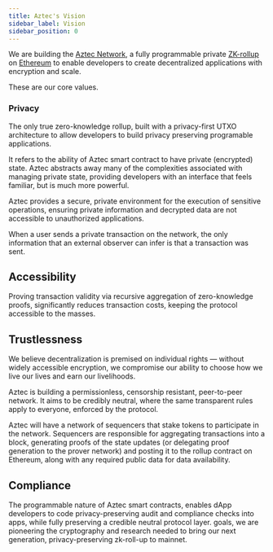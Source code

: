 ```yaml
---
title: Aztec's Vision
sidebar_label: Vision
sidebar_position: 0
---
```



We are building the [Aztec Network](https://aztec.network/), a fully programmable private [ZK-rollup](https://ethereum.org/en/developers/docs/scaling/zk-rollups/) on [Ethereum](https://ethereum.org/) to enable developers to create decentralized applications with encryption and scale.

These are our core values.

### Privacy

The only true zero-knowledge rollup, built with a privacy-first UTXO architecture to allow developers to build privacy preserving programable applications.

It refers to the ability of Aztec smart contract to have private (encrypted) state. Aztec abstracts away many of the complexities associated with managing private state, providing developers with an interface that feels familiar, but is much more powerful.

Aztec provides a secure, private environment for the execution of sensitive operations, ensuring private information and decrypted data are not accessible to unauthorized applications.

When a user sends a private transaction on the network, the only information that an external observer can infer is that a transaction was sent.

## Accessibility

Proving transaction validity via recursive aggregation of zero-knowledge proofs, significantly reduces transaction costs, keeping the protocol accessible to the masses.

## Trustlessness

We believe decentralization is premised on individual rights — without widely accessible encryption, we compromise our ability to choose how we live our lives and earn our livelihoods.

Aztec is building a permissionless, censorship resistant, peer-to-peer network. It aims to be credibly neutral, where the same transparent rules apply to everyone, enforced by the protocol.

Aztec will have a network of sequencers that stake tokens to participate in the network. Sequencers are responsible for aggregating transactions into a block, generating proofs of the state updates (or delegating proof generation to the prover network) and posting it to the rollup contract on Ethereum, along with any required public data for data availability.

## Compliance

The programmable nature of Aztec smart contracts, enables dApp developers to code privacy-preserving audit and compliance checks into apps, while fully preserving a credible neutral protocol layer.
goals, we are pioneering the cryptography and research needed to bring our next generation, privacy-preserving zk-roll-up to mainnet.

<Disclaimer />
